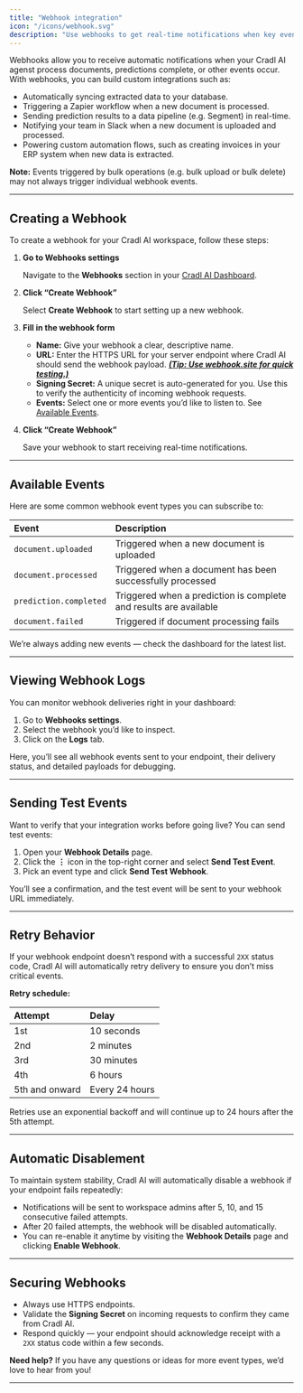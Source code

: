 ```yaml
---
title: "Webhook integration"
icon: "/icons/webhook.svg"
description: "Use webhooks to get real-time notifications when key events happen in your Cradl AI workspace."
---
```


Webhooks allow you to receive automatic notifications when your Cradl AI agenst process documents, predictions complete, or other events occur. With webhooks, you can build custom integrations such as:

- Automatically syncing extracted data to your database.
- Triggering a Zapier workflow when a new document is processed.
- Sending prediction results to a data pipeline (e.g. Segment) in real-time.
- Notifying your team in Slack when a new document is uploaded and processed.
- Powering custom automation flows, such as creating invoices in your ERP system when new data is extracted.

**Note:** Events triggered by bulk operations (e.g. bulk upload or bulk delete) may not always trigger individual webhook events.

---

## Creating a Webhook

To create a webhook for your Cradl AI workspace, follow these steps:

1. **Go to Webhooks settings**

   Navigate to the **Webhooks** section in your [Cradl AI Dashboard](https://app.cradl.ai/).
2. **Click “Create Webhook”**

   Select **Create Webhook** to start setting up a new webhook.
3. **Fill in the webhook form**
   - **Name:** Give your webhook a clear, descriptive name.
   - **URL:** Enter the HTTPS URL for your server endpoint where Cradl AI should send the webhook payload. [___(Tip: Use webhook.site for quick testing.)___](http://webhook.site)
   - **Signing Secret:** A unique secret is auto-generated for you. Use this to verify the authenticity of incoming webhook requests.
   - **Events:** Select one or more events you’d like to listen to. See [Available Events](https://chatgpt.com/c/68761beb-55b0-800c-8dae-f0b8dd0a2c3d#available-events).
4. **Click “Create Webhook”**

   Save your webhook to start receiving real-time notifications.

---

## Available Events

Here are some common webhook event types you can subscribe to:

| Event                  | Description                                                       |
| :--------------------- | :---------------------------------------------------------------- |
| `document.uploaded`    | Triggered when a new document is uploaded                         |
| `document.processed`   | Triggered when a document has been successfully processed         |
| `prediction.completed` | Triggered when a prediction is complete and results are available |
| `document.failed`      | Triggered if document processing fails                            |

We’re always adding new events — check the dashboard for the latest list.

---

## Viewing Webhook Logs

You can monitor webhook deliveries right in your dashboard:

1. Go to **Webhooks settings**.
2. Select the webhook you’d like to inspect.
3. Click on the **Logs** tab.

Here, you’ll see all webhook events sent to your endpoint, their delivery status, and detailed payloads for debugging.

---

## Sending Test Events

Want to verify that your integration works before going live? You can send test events:

1. Open your **Webhook Details** page.
2. Click the **⋮** icon in the top-right corner and select **Send Test Event**.
3. Pick an event type and click **Send Test Webhook**.

You’ll see a confirmation, and the test event will be sent to your webhook URL immediately.

---

## Retry Behavior

If your webhook endpoint doesn’t respond with a successful `2XX` status code, Cradl AI will automatically retry delivery to ensure you don’t miss critical events.

**Retry schedule:**

| Attempt        | Delay          |
| :------------- | :------------- |
| 1st            | 10 seconds     |
| 2nd            | 2 minutes      |
| 3rd            | 30 minutes     |
| 4th            | 6 hours        |
| 5th and onward | Every 24 hours |

Retries use an exponential backoff and will continue up to 24 hours after the 5th attempt.

---

## Automatic Disablement

To maintain system stability, Cradl AI will automatically disable a webhook if your endpoint fails repeatedly:

- Notifications will be sent to workspace admins after 5, 10, and 15 consecutive failed attempts.
- After 20 failed attempts, the webhook will be disabled automatically.
- You can re-enable it anytime by visiting the **Webhook Details** page and clicking **Enable Webhook**.

---

## Securing Webhooks

- Always use HTTPS endpoints.
- Validate the **Signing Secret** on incoming requests to confirm they came from Cradl AI.
- Respond quickly — your endpoint should acknowledge receipt with a `2XX` status code within a few seconds.

**Need help?** If you have any questions or ideas for more event types, we’d love to hear from you\!

---